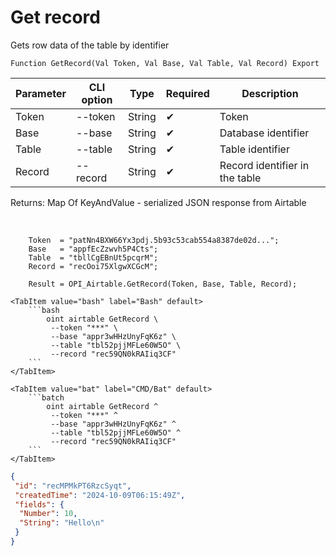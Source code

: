 ﻿---
sidebar_position: 2
---


# Get record
 Gets row data of the table by identifier



`Function GetRecord(Val Token, Val Base, Val Table, Val Record) Export`

  | Parameter | CLI option | Type | Required | Description |
  |-|-|-|-|-|
  | Token | --token | String | &#x2714; | Token |
  | Base | --base | String | &#x2714; | Database identifier |
  | Table | --table | String | &#x2714; | Table identifier |
  | Record | --record | String | &#x2714; | Record identifier in the table |

  
  Returns:  Map Of KeyAndValue - serialized JSON response from Airtable

<br/>




```bsl title="1C:Enterprise/OneScript code example"
    Token  = "patNn4BXW66Yx3pdj.5b93c53cab554a8387de02d...";
    Base   = "appfEcZzwvh5P4Cts";
    Table  = "tbllCgEBnUt5pcqrM";
    Record = "recOoi75XlgwXCGcM";

    Result = OPI_Airtable.GetRecord(Token, Base, Table, Record);
```
 

 <Tabs>
  
    <TabItem value="bash" label="Bash" default>
        ```bash
            oint airtable GetRecord \
             --token "***" \
             --base "appr3wHHzUnyFqK6z" \
             --table "tbl52pjjMFLe60W5O" \
             --record "rec59QN0kRAIiq3CF"
        ```
    </TabItem>
  
    <TabItem value="bat" label="CMD/Bat" default>
        ```batch
            oint airtable GetRecord ^
             --token "***" ^
             --base "appr3wHHzUnyFqK6z" ^
             --table "tbl52pjjMFLe60W5O" ^
             --record "rec59QN0kRAIiq3CF"
        ```
    </TabItem>
</Tabs>


```json title="Result"
{
 "id": "recMPMkPT6RzcSyqt",
 "createdTime": "2024-10-09T06:15:49Z",
 "fields": {
  "Number": 10,
  "String": "Hello\n"
 }
}
```
